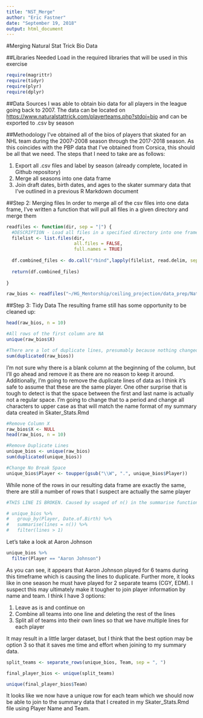 ```yaml
---
title: "NST_Merge"
author: "Eric Fastner"
date: "September 19, 2018"
output: html_document
---
```

#Merging Natural Stat Trick Bio Data

##Libraries Needed
Load in the required libraries that will be used in this exercise

```r
require(magrittr)
require(tidyr)
require(plyr)
require(dplyr)
```

##Data Sources
I was able to obtain bio data for all players in the league going back to 2007. The data can be located on [https://www.naturalstattrick.com/playerteams.php?stdoi=bio](Natural Stat Trick) and can be exported to .csv by season

##Methodology
I've obtained all of the bios of players that skated for an NHL team during the 2007-2008 season through the 2017-2018 season. As this coincides with the PBP data that I've obtained from Corsica, this should be all that we need. The steps that I need to take are as follows:

1. Export all .csv files and label by season (already complete, located in Github repository)
2. Merge all seasons into one data frame
3. Join draft dates, birth dates, and ages to the skater summary data that I've outlined in a previous R Markdown document

##Step 2: Merging files
In order to merge all of the csv files into one data frame, I've written a function that will pull all files in a given directory and merge them

```r
readfiles <- function(dir, sep = "|") {
  #DESCRIPTION - Load all files in a specified directory into one frame, separator is "|" unless specified
  filelist <- list.files(dir, 
                         all.files = FALSE, 
                         full.names = TRUE)
  
  df.combined_files <- do.call("rbind",lapply(filelist, read.delim, sep = sep, header = TRUE, stringsAsFactors = FALSE))
  
  return(df.combined_files)
  
}

raw_bios <- readfiles("~/HG_Mentorship/ceiling_projection/data_prep/Natural Stat Trick Bios/", sep = ",")
```

##Step 3: Tidy Data
The resulting frame still has some opportunity to be cleaned up:
```r
head(raw_bios, n = 10)

#All rows of the first column are NA
unique(raw_bios$X)

#There are a lot of duplicate lines, presumably because nothing changed from year to year for that player
sum(duplicated(raw_bios))
```

I'm not sure why there is a blank column at the beginning of the column, but I'll go ahead and remove it as there are no reason to keep it around. Additionally, I'm going to remove the duplicate lines of data as I think it's safe to assume that these are the same player. One other surprise that is tough to detect is that the space between the first and last name is actually not a regular space. I'm going to change that to a period and change all characters to upper case as that will match the name format of my summary data created in Skater_Stats.Rmd

```r
#Remove Column X
raw_bios$X <- NULL
head(raw_bios, n = 10)

#Remove Duplicate Lines
unique_bios <- unique(raw_bios)
sum(duplicated(unique_bios))

#Change No Break Space
unique_bios$Player <- toupper(gsub("\\W", ".", unique_bios$Player))
```

While none of the rows in our resulting data frame are exactly the same, there are still a number of rows that I suspect are actually the same player

```r

#THIS LINE IS BROKEN. Caused by usaged of n() in the summarise function? "Error: This function should not be called directly"

# unique_bios %>% 
#   group_by(Player, Date.of.Birth) %>% 
#   summarise(lines = n()) %>% 
#   filter(lines > 1)
```

Let's take a look at Aaron Johnson

```r
unique_bios %>%
  filter(Player == "Aaron Johnson")
```

As you can see, it appears that Aaron Johnson played for 6 teams during this timeframe which is causing the lines to duplicate. Further more, it looks like in one season he must have played for 2 separate teams (CGY, EDM). I suspect this may ultimately make it tougher to join player information by name and team. I think I have 3 options: 

1. Leave as is and continue on
2. Combine all teams into one line and deleting the rest of the lines
3. Split all of teams into their own lines so that we have multiple lines for each player

It may result in a little larger dataset, but I think that the best option may be option 3 so that it saves me time and effort when joining to my summary data.

```r
split_teams <- separate_rows(unique_bios, Team, sep = ", ")

final_player_bios <- unique(split_teams)

unique(final_player_bios$Team)
```

It looks like we now have a unique row for each team which we should now be able to join to the summary data that I created in my Skater_Stats.Rmd file using Player Name and Team. 